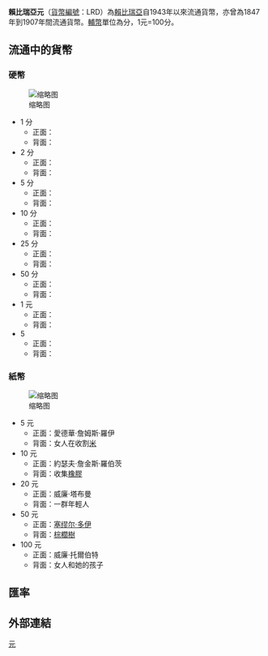 {{Infobox currency
| currency_name = 利比里亚元
| currency_name_in_local = Liberian dollar
| iso_code = LRD
| using_countries = {{flag|Liberia}}
| image_1 = Lib5$.png
| image_title_1 = 5元现钞
| inflation_rate = 7.7%
| inflation_source_date = ''[https://cia.gov/library/publications/the-world-factbook/fields/2092.html The World Factbook] '', 2015 est.
| subunit_ratio_1 = 1/100
| subunit_name_1 = [[Cent_(currency)|cent]]
| symbol = L[[Dollar_sign|$]]
| used_coins = 5, 10, 25, 50 cents, 1 dollar <ref> [http://cbl.org.lr/content_main.php?sub=currency Currency from the Central Bank of Liberia] {{Wayback|url=http://cbl.org.lr/content_main.php?sub=currency |date=20060527162948 }}. Accessed 2008/03/19</ref>
| used_banknotes = 5, 10, 20, 50, 100 and 500 dollars
| issuing_authority = {{le|利比里亚银行|Central Bank of Liberia}}
| issuing_authority_website = {{URL|cbl.org.lr}}
}}
'''賴比瑞亞元'''（[[ISO_4217|貨幣編號]]：LRD）為[[賴比瑞亞|賴比瑞亞]]自1943年以來流通貨幣，亦曾為1847年到1907年間流通貨幣。[[輔幣|輔幣]]單位為分，1元=100分。

==流通中的貨幣==
===硬幣===
[[File:Liberian_dollar_coin_set.jpg|缩略图]]
*1 分
**正面：
**背面：
*2 分
**正面：
**背面：
*5 分
**正面：
**背面：
*10 分
**正面：
**背面：
*25 分
**正面：
**背面：
*50 分
**正面：
**背面：
*1 元
**正面：
**背面：
*5
**正面：
**背面：

===紙幣===
[[File:Liberian_dollar_banknotes_set.jpg|缩略图]]
*5 元
**正面：愛德華·詹姆斯·羅伊
**背面：女人在收割[[大米|米]]
*10 元
**正面：約瑟夫·詹金斯·羅伯茨
**背面：收集[[橡膠樹|橡膠]]
*20 元
**正面：威廉·塔布曼
**背面：一群年輕人
*50 元
**正面：[[塞缪尔·多伊|塞缪尔·多伊]]
**背面：[[棕櫚樹|棕櫚樹]]
*100 元
**正面：威廉·托爾伯特
**背面：女人和她的孩子
== 匯率 ==
{{Exchange Rate|LRD}}
== 外部連結 ==
{{Standard numismatics external links
| world_coin_gallery_1_url  = Liberia
| world_coin_gallery_1_name = Liberia
| banknote_world_1_url      = liberia
| banknote_world_1_name     = Liberia
| dollarization_1_url       = lr
| dollarization_1_name      = Liberia
| gfd_1_url                 = Liberia
| gfd_1_name                = Liberia
| gfd_data_1_url            = 
| gfd_data_1_name           = 
| show_gfd_excel            = Y
}}

{{Currencies of Africa}}

{{Money-stub}}

[[Category:賴比瑞亞|元]]